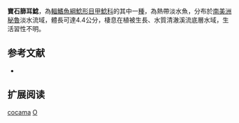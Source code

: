 {{Speciesbox
| name = 寶石篩耳鯰
| image = Otocinclus_cocama.jpg
| image_width = 250px
| image_caption = 
| status = NE
| status_system = IUCN3.1
| genus = Otocinclus
| species = cocama
| authority = [[Reis|Reis]], 2004
| synonyms =  
}}

'''寶石篩耳鯰'''，為[[輻鰭魚綱|輻鰭魚綱]][[鯰形目|鯰形目]][[甲鯰科|甲鯰科]]的其中一[[種|種]]，為熱帶淡水魚，分布於[[南美洲|南美洲]][[秘魯|秘魯]]淡水流域，體長可達4.4公分，棲息在植被生長、水質清澈溪流底層水域，生活習性不明。

==参考文献==
*{{FishBase_species|genus=Otocinclus|species=cocama|year=2014|month=12}}

== 扩展阅读 ==
{{refbegin}}
{{wikispecies-inline|Otocinclus cocama|寶石篩耳鯰}}
{{refend}}
{{Taxonbar|from=Q3754364}}

[[Category:篩耳鯰屬|cocama]]
[[Category:2004年描述的鱼类|O]]